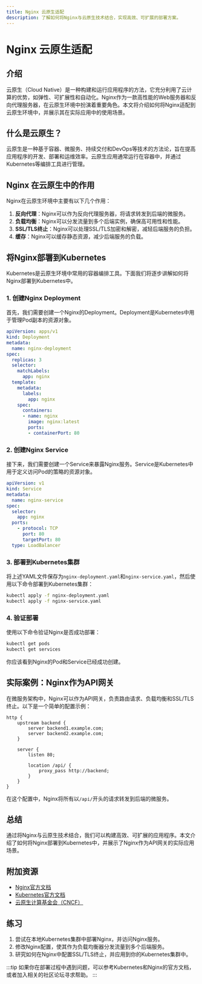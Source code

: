 ```yaml
---
title: Nginx 云原生适配
description: 了解如何将Nginx与云原生技术结合，实现高效、可扩展的部署方案。
---
```


# Nginx 云原生适配

## 介绍

云原生（Cloud Native）是一种构建和运行应用程序的方法，它充分利用了云计算的优势，如弹性、可扩展性和自动化。Nginx作为一款高性能的Web服务器和反向代理服务器，在云原生环境中扮演着重要角色。本文将介绍如何将Nginx适配到云原生环境中，并展示其在实际应用中的使用场景。

## 什么是云原生？

云原生是一种基于容器、微服务、持续交付和DevOps等技术的方法论，旨在提高应用程序的开发、部署和运维效率。云原生应用通常运行在容器中，并通过Kubernetes等编排工具进行管理。

## Nginx 在云原生中的作用

Nginx在云原生环境中主要有以下几个作用：

1. **反向代理**：Nginx可以作为反向代理服务器，将请求转发到后端的微服务。
2. **负载均衡**：Nginx可以分发流量到多个后端实例，确保高可用性和性能。
3. **SSL/TLS终止**：Nginx可以处理SSL/TLS加密和解密，减轻后端服务的负担。
4. **缓存**：Nginx可以缓存静态资源，减少后端服务的负载。

## 将Nginx部署到Kubernetes

Kubernetes是云原生环境中常用的容器编排工具。下面我们将逐步讲解如何将Nginx部署到Kubernetes中。

### 1. 创建Nginx Deployment

首先，我们需要创建一个Nginx的Deployment。Deployment是Kubernetes中用于管理Pod副本的资源对象。

```yaml
apiVersion: apps/v1
kind: Deployment
metadata:
  name: nginx-deployment
spec:
  replicas: 3
  selector:
    matchLabels:
      app: nginx
  template:
    metadata:
      labels:
        app: nginx
    spec:
      containers:
      - name: nginx
        image: nginx:latest
        ports:
        - containerPort: 80
```

### 2. 创建Nginx Service

接下来，我们需要创建一个Service来暴露Nginx服务。Service是Kubernetes中用于定义访问Pod的策略的资源对象。

```yaml
apiVersion: v1
kind: Service
metadata:
  name: nginx-service
spec:
  selector:
    app: nginx
  ports:
    - protocol: TCP
      port: 80
      targetPort: 80
  type: LoadBalancer
```

### 3. 部署到Kubernetes集群

将上述YAML文件保存为`nginx-deployment.yaml`和`nginx-service.yaml`，然后使用以下命令部署到Kubernetes集群：

```bash
kubectl apply -f nginx-deployment.yaml
kubectl apply -f nginx-service.yaml
```

### 4. 验证部署

使用以下命令验证Nginx是否成功部署：

```bash
kubectl get pods
kubectl get services
```

你应该看到Nginx的Pod和Service已经成功创建。

## 实际案例：Nginx作为API网关

在微服务架构中，Nginx可以作为API网关，负责路由请求、负载均衡和SSL/TLS终止。以下是一个简单的配置示例：

```nginx
http {
    upstream backend {
        server backend1.example.com;
        server backend2.example.com;
    }

    server {
        listen 80;

        location /api/ {
            proxy_pass http://backend;
        }
    }
}
```

在这个配置中，Nginx将所有以`/api/`开头的请求转发到后端的微服务。

## 总结

通过将Nginx与云原生技术结合，我们可以构建高效、可扩展的应用程序。本文介绍了如何将Nginx部署到Kubernetes中，并展示了Nginx作为API网关的实际应用场景。

## 附加资源

- [Nginx官方文档](https://nginx.org/en/docs/)
- [Kubernetes官方文档](https://kubernetes.io/docs/home/)
- [云原生计算基金会（CNCF）](https://www.cncf.io/)

## 练习

1. 尝试在本地Kubernetes集群中部署Nginx，并访问Nginx服务。
2. 修改Nginx配置，使其作为负载均衡器分发流量到多个后端服务。
3. 研究如何在Nginx中配置SSL/TLS终止，并应用到你的Kubernetes集群中。

:::tip
如果你在部署过程中遇到问题，可以参考Kubernetes和Nginx的官方文档，或者加入相关的社区论坛寻求帮助。
:::